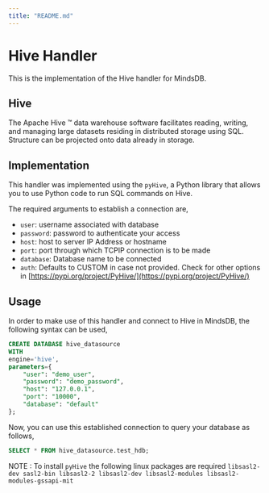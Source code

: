 ```yaml
---
title: "README.md"
---
```


# Hive Handler

This is the implementation of the  Hive handler for MindsDB.

## Hive
The Apache Hive ™ data warehouse software facilitates reading, writing, and managing large datasets residing in distributed storage using SQL. Structure can be projected onto data already in storage.

## Implementation
This handler was implemented using the `pyHive`, a Python library that allows you to use Python code to run SQL commands on Hive.

The required arguments to establish a connection are,
* `user`: username associated with database
* `password`: password to authenticate your access
* `host`: host to server IP Address or hostname
* `port`: port through which TCPIP connection is to be made
* `database`: Database name to be connected
* `auth`: Defaults to CUSTOM in case not provided. Check for other options in [https://pypi.org/project/PyHive/](https://pypi.org/project/PyHive/)


## Usage
In order to make use of this handler and connect to Hive in MindsDB, the following syntax can be used,
~~~~sql
CREATE DATABASE hive_datasource
WITH
engine='hive',
parameters={
    "user": "demo_user",
    "password": "demo_password",
    "host": "127.0.0.1",
    "port": "10000",
    "database": "default"
};
~~~~

Now, you can use this established connection to query your database as follows,
~~~~sql
SELECT * FROM hive_datasource.test_hdb;
~~~~

NOTE : To install `pyHive` the following linux packages are required `libsasl2-dev sasl2-bin libsasl2-2 libsasl2-dev libsasl2-modules libsasl2-modules-gssapi-mit`
